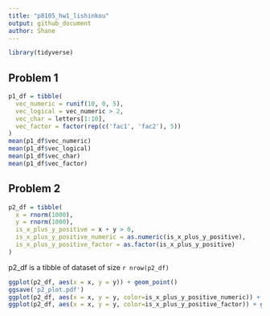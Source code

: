 ```yaml
---
title: "p8105_hw1_lishinkou"
output: github_document
author: Shane
---
```


```r
library(tidyverse)
```


## Problem 1

```r
p1_df = tibble(
  vec_numeric = runif(10, 0, 5),
  vec_logical = vec_numeric > 2,
  vec_char = letters[1:10],
  vec_factor = factor(rep(c('fac1', 'fac2'), 5))
)
mean(p1_df$vec_numeric)
mean(p1_df$vec_logical)
mean(p1_df$vec_char)
mean(p1_df$vec_factor)
```

## Problem 2

```r
p2_df = tibble(
  x = rnorm(1000),
  y = rnorm(1000),
  is_x_plus_y_positive = x + y > 0,
  is_x_plus_y_positive_numeric = as.numeric(is_x_plus_y_positive),
  is_x_plus_y_positive_factor = as.factor(is_x_plus_y_positive)
)
```
p2_df is a tibble of dataset of size `r nrow(p2_df)`
```r
ggplot(p2_df, aes(x = x, y = y)) + geom_point()
ggsave('p2_plot.pdf')
ggplot(p2_df, aes(x = x, y = y, color=is_x_plus_y_positive_numeric)) + geom_point()
ggplot(p2_df, aes(x = x, y = y, color=is_x_plus_y_positive_factor)) + geom_point()
```


